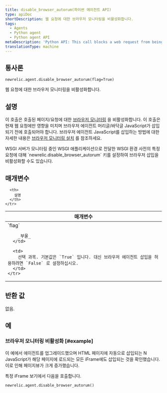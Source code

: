 ```yaml
---
title: disable_browser_autorum(파이썬 에이전트 API)
type: apiDoc
shortDescription: 웹 요청에 대한 브라우저 모니터링을 비활성화합니다.
tags:
  - Agents
  - Python agent
  - Python agent API
metaDescription: 'Python API: This call blocks a web request from being able to be instrumented by the browser agent.'
translationType: machine
---
```


## 통사론

```
newrelic.agent.disable_browser_autorum(flag=True)
```

웹 요청에 대한 브라우저 모니터링을 비활성화합니다.

## 설명

이 호출은 호출된 페이지/요청에 대한 [브라우저 모니터링](/docs/browser/new-relic-browser/getting-started/introduction-new-relic-browser) 을 비활성화합니다. 이 호출은 현재 웹 요청에만 영향을 미치며 브라우저 에이전트 머리글/바닥글 JavaScript가 삽입되기 전에 호출되어야 합니다. 브라우저 에이전트 JavaScript를 삽입하는 방법에 대한 자세한 내용은 [브라우저 모니터링 설치](/docs/browser/new-relic-browser/installation-configuration/add-apps-new-relic-browser) 를 참조하세요.

<Callout variant="tip">
  WSGI 서버가 모니터링 중인 WSGI 애플리케이션으로 전달한 WSGI 환경 사전의 특정 요청에 대해 `newrelic.disable_browser_autorum` 키를 설정하여 브라우저 삽입을 비활성화할 수도 있습니다.
</Callout>

## 매개변수

<table>
  <thead>
    <tr>
      <th width="25%">
        매개변수
      </th>

      <th>
        설명
      </th>
    </tr>
  </thead>

  <tbody>
    <tr>
      <td>
        `flag`

        _부울_
      </td>

      <td>
        선택 과목. 기본값은 `True` 입니다. 대신 브라우저 에이전트 삽입을 허용하려면 `False` 로 설정하십시오.
      </td>
    </tr>
  </tbody>
</table>

## 반환 값

없음.

## 예

### 브라우저 모니터링 비활성화 [#example]

이 예에서 에이전트를 업그레이드했으며 HTML 페이지에 자동으로 삽입되는 N JavaScript가 해당 페이지에 로드되는 모든 iFrame에도 삽입되는 것을 확인했습니다. 이로 인해 페이지뷰가 크게 증가했습니다.

특정 iFrame 보기에서 다음을 호출합니다.

```
newrelic.agent.disable_browser_autorum()
```